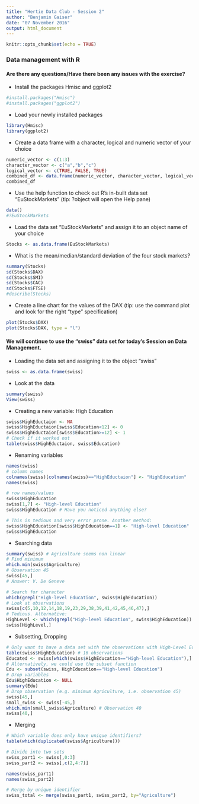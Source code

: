 ```yaml
---
title: "Hertie Data Club - Session 2"
author: "Benjamin Gaiser"
date: "07 November 2016"
output: html_document
---
```


```r
knitr::opts_chunk$set(echo = TRUE)
```

### Data management with R

#### Are there any questions/Have there been any issues with the exercise?

- Install the packages Hmisc and ggplot2
```r
#install.packages("Hmisc")
#install.packages("ggplot2")
```

- Load your newly installed packages
```r
library(Hmisc)
library(ggplot2)
```

- Create a data frame with a character, logical and numeric vector of your choice
```r
numeric_vector <- c(1:3)
character_vector <- c("a","b","c")
logical_vector <- c(TRUE, FALSE, TRUE)
combined_df <- data.frame(numeric_vector, character_vector, logical_vector, stringsAsFactors = FALSE)
combined_df
```

- Use the help function to check out R's in-built data set "EuStockMarkets" (tip: ?object will open the Help pane)
```r
data()
#?EuStockMarkets
```

- Load the data set "EuStockMarkets" and assign it to an object name of your choice
```r
Stocks <- as.data.frame(EuStockMarkets)
```

- What is the mean/median/standard deviation of the four stock markets?
```r
summary(Stocks)
sd(Stocks$DAX)
sd(Stocks$SMI)
sd(Stocks$CAC)
sd(Stocks$FTSE)
#describe(Stocks)
```

- Create a line chart for the values of the DAX (tip: use the command plot and look for the right "type" specification)
```r
plot(Stocks$DAX)
plot(Stocks$DAX, type = "l")
```

#### We will continue to use the "swiss" data set for today's Session on Data Management.

- Loading the data set and assigning it to the object "swiss"
```r
swiss <- as.data.frame(swiss)
```

- Look at the data
```r
summary(swiss)
View(swiss)
```

- Creating a new variable: High Education
```r
swiss$HighEductaion <- NA
swiss$HighEductaion[swiss$Education<12] <- 0
swiss$HighEductaion[swiss$Education>=12] <- 1
# Check if it worked out
table(swiss$HighEductaion, swiss$Education)
```

- Renaming variables
```r
names(swiss)
# column names
colnames(swiss)[colnames(swiss)=="HighEductaion"] <- "HighEducation"
names(swiss)

# row names/values
swiss$HighEducation
swiss[1,7] <- "High-level Education"
swiss$HighEducation # Have you noticed anything else?

# This is tedious and very error prone. Another method:
swiss$HighEducation[swiss$HighEducation==1] <- "High-level Education"
swiss$HighEducation
```

- Searching data
```r
summary(swiss) # Agriculture seems non linear
# Find minimum
which.min(swiss$Agriculture)
# Observation 45
swiss[45,]
# Answer: V. De Geneve

# Search for character
which(grepl("High-level Education", swiss$HighEducation))
# Look at observations
swiss[c(5,10,12,14,18,19,23,29,38,39,41,42,45,46,47),]
# Tedious. Alternative:
HighLevel <- which(grepl("High-level Education", swiss$HighEducation))
swiss[HighLevel,]
```

- Subsetting, Dropping
```r
# Only want to have a data set with the observations with High-Level Education
table(swiss$HighEducation) # 16 observations
Educated <- swiss[which(swiss$HighEducation=="High-level Education"),]
# Alternatively, we could use the subset function
Edu <- subset(swiss, HighEducation=="High-level Education")
# Drop variables
Edu$HighEducation <- NULL
summary(Edu)
# Drop observation (e.g. minimum Agriculture, i.e. observation 45)
swiss[45,]
small_swiss <- swiss[-45,]
which.min(small_swiss$Agriculture) # Observation 40
swiss[40,]
```

- Merging
```r
# Which variable does only have unique identifiers?
table(which(duplicated(swiss$Agriculture)))

# Divide into two sets
swiss_part1 <- swiss[,0:3]
swiss_part2 <- swiss[,c(2,4:7)]

names(swiss_part1)
names(swiss_part2)

# Merge by unique identifier
swiss_total <- merge(swiss_part1, swiss_part2, by="Agriculture")
```
